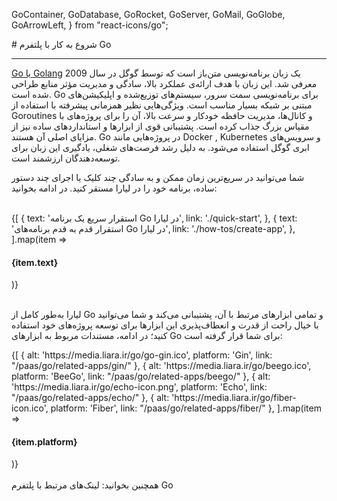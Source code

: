 
  GoContainer,
  GoDatabase,
  GoRocket,
  GoServer,
  GoMail,
  GoGlobe,
  GoArrowLeft,
} from "react-icons/go";


<Layout>
<Head>
<title>مستندات شروع به کار با Go - لیارا</title>

<meta property="og:title" content="مستندات خدمات رایانش ابری لیارا" />
<meta property="og:description" content="مستندات شروع به کار با پلتفرم Go در لیارا"  />
<meta property="og:image" content="https://media.liara.ir/logos/liara-poster.jpg" />
</Head>
# شروع به کار با پلتفرم Go
<hr className="mb-2" />

<a href="https://go.dev/" className="text-[#2196f3] ">Go یا Golang</a> یک زبان برنامه‌نویسی متن‌باز است که توسط گوگل در سال 2009 معرفی شد. این زبان با هدف ارائه‌ی عملکرد بالا، سادگی و مدیریت مؤثر منابع طراحی شده است. Go برای برنامه‌نویسی سمت سرور، سیستم‌های توزیع‌شده و اپلیکیشن‌های مبتنی بر شبکه بسیار مناسب است. ویژگی‌هایی نظیر همزمانی پیشرفته با استفاده از Goroutines و کانال‌ها، مدیریت حافظه خودکار و سرعت بالا، آن را برای پروژه‌های با مقیاس بزرگ جذاب کرده است. پشتیبانی قوی از ابزارها و استانداردهای ساده نیز از مزایای اصلی آن هستند. Go در پروژه‌هایی مانند Docker , Kubernetes و سرویس‌های ابری گوگل استفاده می‌شود. به دلیل رشد فرصت‌های شغلی، یادگیری این زبان برای توسعه‌دهندگان ارزشمند است.







 شما می‌توانید در سریع‌ترین زمان ممکن و به سادگی چند کلیک یا اجرای چند دستور ساده، برنامه خود را در لیارا مستقر کنید. در ادامه بخوانید:

<br />

<div className="grid md:grid-cols-2 gap-4">
            {[
    {
      text: 'استقرار سریع یک برنامه Go در لیارا',
      link: './quick-start',
    },
    {
      text: 'استقرار قدم به قدم برنامه‌های Go در لیارا',
      link: './how-tos/create-app',
    },
  ].map(item =>
              <Link href={item.link}>
                <Card className="flex cursor-pointer w-full items-center justify-between">
                  <div className="flex items-center gap-3">
                    <h4>
                      {item.text}
                    </h4>
                  </div>
                  <GoArrowLeft className="ml-1" />
                </Card>
              </Link>
            )}
          </div>

<br />

لیارا به‌طور کامل از Go و تمامی ابزارهای مرتبط با آن، پشتیبانی می‌کند و شما می‌توانید با خیال راحت از قدرت و انعطاف‌پذیری این ابزارها برای توسعه پروژه‌های خود استفاده کنید؛
در ادامه، مستندات مربوط به ابزارهای Go برای شما قرار گرفته است:
<br />

<div className="grid md:grid-cols-4 gap-4">
            {[
    { alt: 'https://media.liara.ir/go/go-gin.ico', platform: 'Gin', link: "/paas/go/related-apps/gin/" },
    { alt: 'https://media.liara.ir/go/beego.ico', platform: 'BeeGo', link: "/paas/go/related-apps/beego/" },
    { alt: 'https://media.liara.ir/go/echo-icon.png', platform: 'Echo', link: "/paas/go/related-apps/echo/" },
    { alt: 'https://media.liara.ir/go/fiber-icon.ico', platform: 'Fiber', link: "/paas/go/related-apps/fiber/" },
  ].map(item =>
              <Link href={item.link}>
                <Card className="flex cursor-pointer w-full items-center justify-between">
                  <div className="flex items-center gap-3">
                    <div className="w-[40px] p-1  bg-[#333] rounded-lg">
                      <PlatformIcon platform={item.alt} />
                    </div>
                    <h4>
                      {item.platform}
                    </h4>
                  </div>
                  <GoArrowLeft className="ml-1" />
                </Card>
              </Link>
            )}
          </div>
<br />

<Alert variant="success">
همچنین بخوانید:
<Link href='./related-links' className="text-[#2196f3] ">
 لینک‌های مرتبط با پلتفرم Go
</Link>
</Alert>

</Layout>